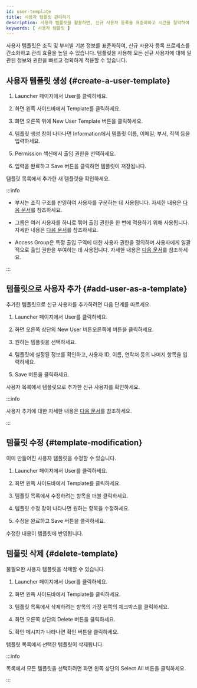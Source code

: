 ```yaml
---
id: user-template
title: 사용자 템플릿 관리하기
description: 사용자 템플릿을 활용하면, 신규 사용자 등록을 표준화하고 시간을 절약하여 효율적인 사용자 관리가 가능합니다.
keywords: [ 사용자 템플릿 ]
---
```


사용자 템플릿은 조직 및 부서별 기본 정보를 표준화하여, 신규 사용자 등록 프로세스를 간소화하고 관리 효율을 높일 수 있습니다. 템플릿을 사용해 모든 신규 사용자에 대해 일관된 정보와 권한을 빠르고 정확하게 적용할 수 있습니다.

## 사용자 템플릿 생성 {#create-a-user-template}

1. <Cmd>Launcher</Cmd> 페이지에서 <Cmd>User</Cmd>를 클릭하세요.

1. 화면 왼쪽 사이드바에서 <Cmd>Template</Cmd>를 클릭하세요.

1. 화면 오른쪽 위에 <Cmd>New User Template</Cmd> 버튼을 클릭하세요.

1. 템플릿 생성 창이 나타나면 <Cmd>Information</Cmd>에서 템플릿 이름, 이메일, 부서, 직책 등을 입력하세요.

1. <Cmd>Permission</Cmd> 섹션에서 출입 권한을 선택하세요.

1. 입력을 완료하고 <Cmd>Save</Cmd> 버튼을 클릭하면 템플릿이 저장됩니다.

템플릿 목록에서 추가한 새 템플릿을 확인하세요.

:::info

* 부서는 조직 구조를 반영하여 사용자를 구분하는 데 사용됩니다. 자세한 내용은 [다음 문서](add-user#information)를 참조하세요.

* 그룹은 여러 사용자를 하나로 묶어 출입 권한을 한 번에 적용하기 위해 사용됩니다. 자세한 내용은 [다음 문서](user-group-manage)를 참조하세요.

* <Cmd>Access Group</Cmd>은 특정 출입 구역에 대한 사용자 권한을 정의하며 사용자에게 일괄적으로 출입 권한을 부여하는 데 사용됩니다. 자세한 내용은 [다음 문서](#)를 참조하세요.

:::


## 템플릿으로 사용자 추가 {#add-user-as-a-template}

추가한 템플릿으로 신규 사용자를 추가하려면 다음 단계를 따르세요.

1. <Cmd>Launcher</Cmd> 페이지에서 <Cmd>User</Cmd>를 클릭하세요.

1. 화면 오른쪽 상단의 <Cmd>New User</Cmd> 버튼오른쪽에 <IcDown/> 버튼을 클릭하세요.

1. 원하는 템플릿을 선택하세요.

1. 템플릿에 설정된 정보를 확인하고, 사용자 ID, 이름, 연락처 등의 나머지 항목을 입력하세요.

1. <Cmd>Save</Cmd> 버튼을 클릭하세요.

사용자 목록에서 템플릿으로 추가한 신규 사용자를 확인하세요.

:::info

사용자 추가에 대한 자세한 내용은 [다음 문서](add-user)를 참조하세요.

:::


## 템플릿 수정 {#template-modification}

이미 만들어진 사용자 템플릿을 수정할 수 있습니다.

1. <Cmd>Launcher</Cmd> 페이지에서 <Cmd>User</Cmd>를 클릭하세요.

1. 화면 왼쪽 사이드바에서 <Cmd>Template</Cmd>를 클릭하세요.

1. 템플릿 목록에서 수정하려는 항목을 더블 클릭하세요.

1. 템플릿 수정 창이 나타나면 원하는 항목을 수정하세요.

1. 수정을 완료하고 <Cmd>Save</Cmd> 버튼을 클릭하세요.

수정한 내용이 템플릿에 반영됩니다.


## 템플릿 삭제 {#delete-template}

불필요한 사용자 템플릿을 삭제할 수 있습니다.

1. <Cmd>Launcher</Cmd> 페이지에서 <Cmd>User</Cmd>를 클릭하세요.

1. 화면 왼쪽 사이드바에서 <Cmd>Template</Cmd>를 클릭하세요.

1. 템플릿 목록에서 삭제하려는 항목의 가장 왼쪽의 체크박스를 클릭하세요.

1. 화면 오른쪽 상단의 <Cmd>Delete</Cmd> 버튼을 클릭하세요.

1. 확인 메시지가 나타나면 <Cmd>확인</Cmd> 버튼을 클릭하세요.

템플릿 목록에서 선택한 템플릿이 삭제됩니다.

:::info

목록에서 모든 템플릿을 선택하려면 화면 왼쪽 상단의 <Cmd>Select All</Cmd> 버튼을 클릭하세요.

:::